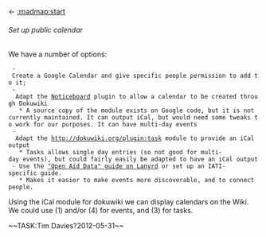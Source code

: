 <- [[:roadmap:start]]

====== Set up public calendar ======

We have a number of options:

  - Create a Google Calendar and give specific people permission to add to it;
  -  Adapt the [[http://dokuwiki.org/plugin:noticeboard|Noticeboard]] plugin to allow a calendar to be created through Dokuwiki
    * A source copy of the module exists on Google code, but it is not currently maintained. It can output iCal, but would need some tweaks to work for our purposes. It can have multi-day events
  -  Adapt the [[http://dokuwiki.org/plugin:task]] module to provide an iCal output
    * Tasks allows single day entries (so not good for multi-day events), but could fairly easily be adapted to have an iCal output
  - Use the [[http://lanyrd.com/guides/open-aid-data/|"Open Aid Data" guide on Lanyrd]] or set up an IATI-specific guide.
    * Makes it easier to make events more discoverable, and to connect people.

Using the iCal module for dokuwiki we can display calendars on the Wiki. We could use (1) and/or (4) for events, and (3) for tasks.


~~TASK:Tim Davies?2012-05-31~~

